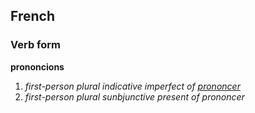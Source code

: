 ==French==
===Verb form===
'''prononcions'''

# ''first-person plural indicative imperfect of [[prononcer]]''
# ''first-person plural sunbjunctive present of prononcer''